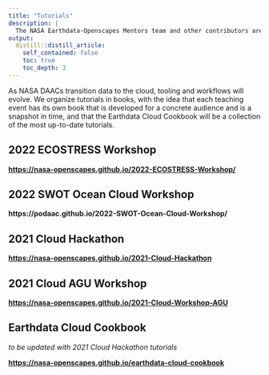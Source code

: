 ```yaml
---
title: "Tutorials"
description: |
  The NASA Earthdata-Openscapes Mentors team and other contributors are creating open educational resources to help researchers migrate workflows to the Cloud - all available for reuse and remix. 
output:
  distill::distill_article:
    self_contained: false
    toc: true
    toc_depth: 3
---
```


As NASA DAACs transition data to the cloud, tooling and workflows will evolve. We organize tutorials in books, with the idea that each teaching event has its own book that is developed for a concrete audience and is a snapshot in time, and that the Earthdata Cloud Cookbook will be a collection of the most up-to-date tutorials.

## 2022 ECOSTRESS Workshop

**<https://nasa-openscapes.github.io/2022-ECOSTRESS-Workshop/>**

## 2022 SWOT Ocean Cloud Workshop

**https://podaac.github.io/2022-SWOT-Ocean-Cloud-Workshop/**

## 2021 Cloud Hackathon

**<https://nasa-openscapes.github.io/2021-Cloud-Hackathon>**

## 2021 Cloud AGU Workshop

**<https://nasa-openscapes.github.io/2021-Cloud-Workshop-AGU>**

## Earthdata Cloud Cookbook
*to be updated with 2021 Cloud Hackathon tutorials*

**<https://nasa-openscapes.github.io/earthdata-cloud-cookbook>**


